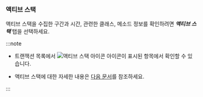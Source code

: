 ### 액티브 스택

<ImgLang img="analysis-tx-active-stack.png" desc="액티브 스택" />

액티브 스택을 수집한 구간과 시간, 관련한 클래스, 메소드 정보를 확인하려면 ***액티브 스택*** 탭을 선택하세요. 

:::note

* 트랜잭션 목록에서 ![액티브 스택 아이콘](/img/ic-s-active-stack.svg) 아이콘이 표시된 항목에서 확인할 수 있습니다.

* 액티브 스택에 대한 자세한 내용은 [다음 문서](analysis-apm#active-stack)를 참조하세요.

:::
